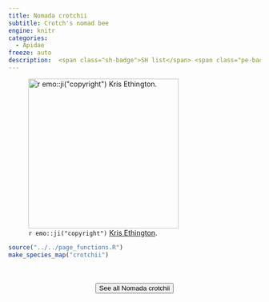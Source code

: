 ```yaml
---
title: Nomada crotchii
subtitle: Crotch's nomad bee
engine: knitr
categories:
  - Apidae
freeze: auto
description:  <span class="sh-badge">SH list</span> <span class="pe-badge">PM Evidence</span>
---
```

![`r emo::ji("copyright")` [Kris Ethington ](https://inaturalist.ca/photos/273589116/).](https://inaturalist-open-data.s3.amazonaws.com/photos/273589116/large.jpg){height=300}





```r
source("../../page_functions.R")
make_species_map("crotchii")
```
<br><br>
<center>


<a href="https://inaturalist.ca/observations?place_id=any&quality_grade=research&subview=map&taxon_id=1426446"><button type="button" class="btn btn-secondary">See all Nomada crotchii <i class="fa-solid fa-arrow-up-right-from-square"></i> </button></a>
</center>
